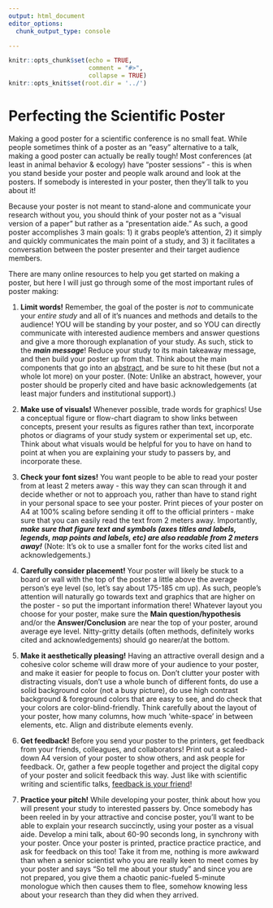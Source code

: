 ```yaml
---
output: html_document
editor_options:
  chunk_output_type: console

---
```


```r
knitr::opts_chunk$set(echo = TRUE,
                      comment = "#>",
                      collapse = TRUE)
knitr::opts_knit$set(root.dir = '../')
```


# Perfecting the Scientific Poster {.unlisted .unnumbered #Posters}

Making a good poster for a scientific conference is no small feat. While people sometimes think of a poster as an "easy" alternative to a talk, making a good poster can actually be really tough! Most conferences (at least in animal behavior & ecology) have "poster sessions" - this is when you stand beside your poster and people walk around and look at the posters. If somebody is interested in your poster, then they'll talk to you about it! 

Because your poster is not meant to stand-alone and communicate your research without you, you should think of your poster not as a "visual version of a paper" but rather as a "presentation aide." As such, a good poster accomplishes 3 main goals: 1) it grabs people's attention, 2) it simply and quickly communicates the main point of a study, and 3) it facilitates a conversation between the poster presenter and their target audience members. 

There are many online resources to help you get started on making a poster, but here I will just go through some of the most important rules of poster making:

1) **Limit words!** Remember, the goal of the poster is *not* to communicate your *entire study* and all of it's nuances and methods and details to the audience! YOU will be standing by your poster, and so YOU can directly communicate with interested audience members and answer questions and give a more thorough explanation of your study. As such, stick to the ***main message***! Reduce your study to its main takeaway message, and then build your poster up from that. Think about the main components that go into an [abstract](#Abstracts), and be sure to hit these (but not a whole lot more) on your poster. (Note: Unlike an abstract, however, your poster should be properly cited and have basic acknowledgements (at least major funders and institutional support).)

2) **Make use of visuals!** Whenever possible, trade words for graphics! Use a conceptual figure or flow-chart diagram to show links between concepts, present your results as figures rather than text, incorporate photos or diagrams of your study system or experimental set up, etc. Think about what visuals would be helpful for you to have on hand to point at when you are explaining your study to passers by, and incorporate these.

3) **Check your font sizes!** You want people to be able to read your poster from at least 2 meters away - this way they can scan through it and decide whether or not to approach you, rather than have to stand right in your personal space to see your poster. Print pieces of your poster on A4 at 100% scaling before sending it off to the official printers - make sure that you can easily read the text from 2 meters away. Importantly, ***make sure that figure text and symbols (axes titles and labels, legends, map points and labels, etc) are also readable from 2 meters away!*** (Note: It's ok to use a smaller font for the works cited list and acknowledgements.)

4) **Carefully consider placement!** Your poster will likely be stuck to a board or wall with the top of the poster a little above the average person's eye level (so, let's say about 175-185 cm up). As such, people's attention will naturally go towards text and graphics that are higher on the poster - so put the important information there! Whatever layout you choose for your poster, make sure the **Main question/hypothesis** and/or the **Answer/Conclusion** are near the top of your poster, around average eye level. Nitty-gritty details (often methods, definitely works cited and acknowledgements) should go nearer/at the bottom.

5) **Make it aesthetically pleasing!** Having an attractive overall design and a cohesive color scheme will draw more of your audience to your poster, and make it easier for people to focus on. Don't clutter your poster with distracting visuals, don't use a whole bunch of different fonts, do use a solid background color (not a busy picture), do use high contrast background & foreground colors that are easy to see, and do check that your colors are color-blind-friendly. Think carefully about the layout of your poster, how many columns, how much 'white-space' in between elements, etc. Align and distribute elements evenly.

6) **Get feedback!** Before you send your poster to the printers, get feedback from your friends, colleagues, and collaborators! Print out a scaled-down A4 version of your poster to show others, and ask people for feedback. Or, gather a few people together and project the digital copy of your poster and solicit feedback this way. Just like with scientific writing and scientific talks, [feedback is your friend](#FF)!

7) **Practice your pitch!** While developing your poster, think about how you will present your study to interested passers by. Once somebody has been reeled in by your attractive and concise poster, you'll want to be able to explain your research succinctly, using your poster as a visual aide. Develop a mini talk, about 60-90 seconds long, in synchrony with your poster. Once your poster is printed, practice practice practice, and ask for feedback on this too! Take it from me, nothing is more awkward than when a senior scientist who you are really keen to meet comes by your poster and says "So tell me about your study" and since you are not prepared, you give them a chaotic panic-fueled 5-minute monologue which then causes them to flee, somehow knowing less about your research than they did when they arrived.
